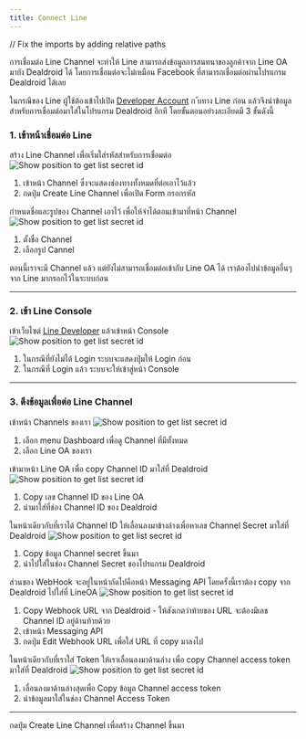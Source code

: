 ```yaml
---
title: Connect Line
---
```

// Fix the imports by adding relative paths

การเชื่อมต่อ Line Channel จะทำให้ Line สามารถส่งข้อมูลการสนทนาของลูกค้าจาก Line OA 
มายัง Dealdroid ได้ โดยการเชื่อมต่อจะไม่เหมือน Facebook ที่สามารถเชื่อมต่อผ่านโปรแกรม Dealdroid ได้เลย

ในกรณีของ Line ผู้ใช้ต้องเข้าไปเปิด [Developer Account](https://developers.line.biz) ก
ับทาง Line ก่อน แล้วจึงนำข้อมูลสำหรับการเชื่อมต่อมาใส่ในโปรแกรม Dealdroid อีกที โดยขั้นตอนอย่างละเอียดมี 3 ขั้นดังนี้

### 1. เข้าหน้าเชื่อมต่อ Line

สร้าง Line Channel เพื่อเริ่มใส่รหัสสำหรับการเชื่อมต่อ
<Image src={line_pic_1} alt="Show position to get list secret id" />
1. เข้าหน้า Channel ซึ่งจะแสดงช่องทางทั้งหมดที่ต่อเอาไว้แล้ว
2. กดปุ่ม Create Line Channel เพื่อเปิด Form กรอกรหัส

กำหนดชื่อและรูปของ Channel เอาไว้ เพื่อให้จำได้ตอนเข้ามาที่หน้า Channel
<Image src={line_pic_2} alt="Show position to get list secret id" />
1. ตั้งชื่อ Channel
2. เลือกรูป Cannel

ตอนนี้เราจะมี Channel แล้ว แต่ยังไม่สามารถเชื่อมต่อเข้ากับ Line OA ได้ 
เราต้องไปนำข้อมูลอื่นๆ จาก Line มากรอกไว้ในระบบก่อน

---

### 2. เข้า Line Console 

เข้าเว็บไซต์ [Line Developer](https://developers.line.biz) แล้วเข้าหน้า Console
<Image src={line_pic_3} alt="Show position to get list secret id" />
1. ในกรณีที่ยังไม่ได้ Login ระบบจะแสดงปุ่มให้ Login ก่อน
2. ในกรณีที่ Login แล้ว ระบบจะให้เข้าสู่หน้า Console

---

### 3. ดึงข้อมูลเพื่อต่อ Line Channel

เข้าหน้า Channels ของเรา
<Image src={line_pic_4} alt="Show position to get list secret id" />
1. เลือก menu Dashboard เพื่อดู Channel ที่มีทั้งหมด
2. เลือก Line OA ของเรา

เข้ามาหน้า Line OA เพื่อ copy Channel ID มาใส่ที่ Dealdroid
<Image src={line_pic_5} alt="Show position to get list secret id" />
1. Copy เลข Channel ID ของ Line OA
2. นำมาใส่ที่ช่อง Channel ID ของ Dealdroid

ในหน้าเดียวกับที่เราได้ Channel ID ให้เลื่อนลงมาข้างล่างเพื่อหาเลข Channel Secret มาใส่ที่ Dealdroid
<Image src={line_pic_6} alt="Show position to get list secret id" />
1. Copy ข้อมูล Channel secret ขึ้นมา
2. นำไปใส่ในช่อง Channel Secret ของโปรแกรม Dealdroid

ส่วนของ WebHook จะอยู่ในหน้าถัดไปคือหน้า Messaging API โดยครั้งนี้เราต้อง copy จาก Dealdroid ไปใส่ที่ LineOA
<Image src={line_pic_7} alt="Show position to get list secret id" />
1. Copy Webhook URL จาก Dealdroid - ให้สังเกตว่าท้ายของ URL จะต้องมีเลข Channel ID อยู่ด้านท้ายด้วย
2. เข้าหน้า Messaging API 
3. กดปุ่ม Edit Webhook URL เพื่อใส่ URL ที่ copy มาลงไป

ในหน้าเดียวกับที่เราใส่ Token ให้เราเลื่อนลงมาด้านล่าง เพื่อ copy Channel access token มาใส่ที่ Dealdroid
<Image src={line_pic_8} alt="Show position to get list secret id" />
1. เลื่อนลงมาด้านล่างสุดเพื่อ Copy ข้อมูล Channel access token
2. นำข้อมูลมาใส่ในช่อง Channel Access Token

---

กดปุ่ม Create Line Channel เพื่อสร้าง Channel ขึ้นมา